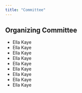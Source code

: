 ```yaml
---
title: "Committee"
---
```


## Organizing Committee

- Ella Kaye
- Ella Kaye
- Ella Kaye
- Ella Kaye
- Ella Kaye
- Ella Kaye
- Ella Kaye
- Ella Kaye
- Ella Kaye